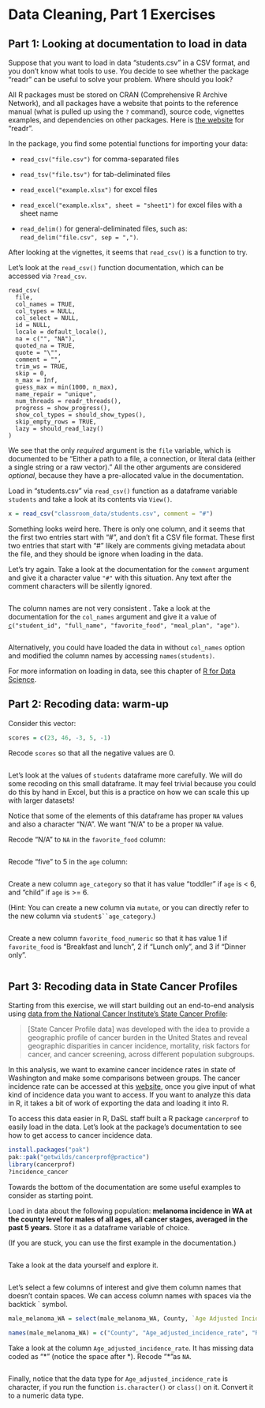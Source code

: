 # Data Cleaning, Part 1 Exercises

## Part 1: Looking at documentation to load in data

Suppose that you want to load in data "students.csv" in a CSV format, and you don't know what tools to use. You decide to see whether the package "readr" can be useful to solve your problem. Where should you look?

All R packages must be stored on CRAN (Comprehensive R Archive Network), and all packages have a website that points to the reference manual (what is pulled up using the `?` command), source code, vignettes examples, and dependencies on other packages. Here is [the website](https://cran.r-project.org/web/packages/readr/) for "readr".

In the package, you find some potential functions for importing your data:

-   `read_csv("file.csv")` for comma-separated files

-   `read_tsv("file.tsv")` for tab-deliminated files

-   `read_excel("example.xlsx")` for excel files

-   `read_excel("example.xlsx", sheet = "sheet1")` for excel files with a sheet name

-   `read_delim()` for general-deliminated files, such as: `read_delim("file.csv", sep = ",")`.

After looking at the vignettes, it seems that `read_csv()` is a function to try.

Let's look at the `read_csv()` function documentation, which can be accessed via `?read_csv`.

```         
read_csv(
  file,
  col_names = TRUE,
  col_types = NULL,
  col_select = NULL,
  id = NULL,
  locale = default_locale(),
  na = c("", "NA"),
  quoted_na = TRUE,
  quote = "\"",
  comment = "",
  trim_ws = TRUE,
  skip = 0,
  n_max = Inf,
  guess_max = min(1000, n_max),
  name_repair = "unique",
  num_threads = readr_threads(),
  progress = show_progress(),
  show_col_types = should_show_types(),
  skip_empty_rows = TRUE,
  lazy = should_read_lazy()
)
```

We see that the only *required* argument is the `file` variable, which is documented to be "Either a path to a file, a connection, or literal data (either a single string or a raw vector)." All the other arguments are considered *optional*, because they have a pre-allocated value in the documentation.

Load in "students.csv" via `read_csv()` function as a dataframe variable `students` and take a look at its contents via `View()`.

```r
x = read_csv("classroom_data/students.csv", comment = "#")
```

Something looks weird here. There is only one column, and it seems that the first two entries start with "\#", and don't fit a CSV file format. These first two entries that start with "\#" likely are comments giving metadata about the file, and they should be ignore when loading in the data.

Let's try again. Take a look at the documentation for the `comment` argument and give it a character value `"#"` with this situation. Any text after the comment characters will be silently ignored.

```r

```

The column names are not very consistent . Take a look at the documentation for the `col_names` argument and give it a value of [`c`](https://rdrr.io/r/base/c.html)`("student_id", "full_name", "favorite_food", "meal_plan", "age")`.

```r

```

Alternatively, you could have loaded the data in without `col_names` option and modified the column names by accessing `names(students)`.

For more information on loading in data, see this chapter of [R for Data Science](https://r4ds.hadley.nz/spreadsheets).

## Part 2: Recoding data: warm-up

Consider this vector:

```r
scores = c(23, 46, -3, 5, -1)
```

Recode `scores` so that all the negative values are 0.

```r

```

Let's look at the values of `students` dataframe more carefully. We will do some recoding on this small dataframe. It may feel trivial because you could do this by hand in Excel, but this is a practice on how we can scale this up with larger datasets!

Notice that some of the elements of this dataframe has proper `NA` values and also a character "N/A". We want "N/A" to be a proper `NA` value.

Recode "N/A" to `NA` in the `favorite_food` column:

```r

```

Recode "five" to 5 in the `age` column:

```r

```

Create a new column `age_category` so that it has value "toddler" if `age` is \< 6, and "child" if `age` is \>= 6.

(Hint: You can create a new column via `mutate`, or you can directly refer to the new column via ``` student$``age_category ```.)

```r

```

Create a new column `favorite_food_numeric` so that it has value 1 if `favorite_food` is "Breakfast and lunch", 2 if "Lunch only", and 3 if "Dinner only".

```r

```

## Part 3: Recoding data in State Cancer Profiles

Starting from this exercise, we will start building out an end-to-end analysis using [data from the National Cancer Institute's State Cancer Profile](https://statecancerprofiles.cancer.gov/index.html):

> [State Cancer Profile data] was developed with the idea to provide a geographic profile of cancer burden in the United States and reveal geographic disparities in cancer incidence, mortality, risk factors for cancer, and cancer screening, across different population subgroups.

In this analysis, we want to examine cancer incidence rates in state of Washington and make some comparisons between groups. The cancer incidence rate can be accessed at this [website](https://statecancerprofiles.cancer.gov/incidencerates/index.php), once you give input of what kind of incidence data you want to access. If you want to analyze this data in R, it takes a bit of work of exporting the data and loading it into R.

To access this data easier in R, DaSL staff built a R package `cancerprof` to easily load in the data. Let's look at the package's documentation to see how to get access to cancer incidence data.

```r
install.packages("pak")
pak::pak("getwilds/cancerprof@practice")
library(cancerprof)
?incidence_cancer
```

Towards the bottom of the documentation are some useful examples to consider as starting point.

Load in data about the following population: **melanoma incidence in WA at the county level for males of all ages, all cancer stages, averaged in the past 5 years.** Store it as a dataframe variable of choice.

(If you are stuck, you can use the first example in the documentation.)

```r

```

Take a look at the data yourself and explore it.

```r

```

Let's select a few columns of interest and give them column names that doesn't contain spaces. We can access column names with spaces via the backtick \` symbol.

```r
male_melanoma_WA = select(male_melanoma_WA, County, `Age Adjusted Incidence Rate`, `Recent Trend`)

names(male_melanoma_WA) = c("County", "Age_adjusted_incidence_rate", "Recent_trend")
```

Take a look at the column `Age_adjusted_incidence_rate`. It has missing data coded as "\*" (notice the space after \*). Recode "\*"as `NA`.

```r

```

Finally, notice that the data type for `Age_adjusted_incidence_rate` is character, if you run the function `is.character()` or `class()` on it. Convert it to a numeric data type.

```r

```
